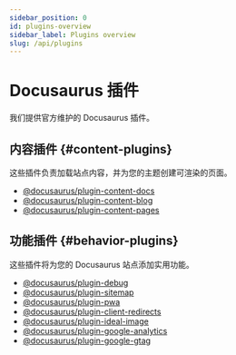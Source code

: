 ```yaml
---
sidebar_position: 0
id: plugins-overview
sidebar_label: Plugins overview
slug: /api/plugins
---
```


# Docusaurus 插件

我们提供官方维护的 Docusaurus 插件。

## 内容插件 {#content-plugins}

这些插件负责加载站点内容，并为您的主题创建可渲染的页面。

- [@docusaurus/plugin-content-docs](./plugin-content-docs.mdx)
- [@docusaurus/plugin-content-blog](./plugin-content-blog.mdx)
- [@docusaurus/plugin-content-pages](./plugin-content-pages.mdx)

## 功能插件 {#behavior-plugins}

这些插件将为您的 Docusaurus 站点添加实用功能。

- [@docusaurus/plugin-debug](./plugin-debug.mdx)
- [@docusaurus/plugin-sitemap](./plugin-sitemap.mdx)
- [@docusaurus/plugin-pwa](./plugin-pwa.mdx)
- [@docusaurus/plugin-client-redirects](./plugin-client-redirects.mdx)
- [@docusaurus/plugin-ideal-image](./plugin-ideal-image.mdx)
- [@docusaurus/plugin-google-analytics](./plugin-google-analytics.mdx)
- [@docusaurus/plugin-google-gtag](./plugin-google-gtag.mdx)